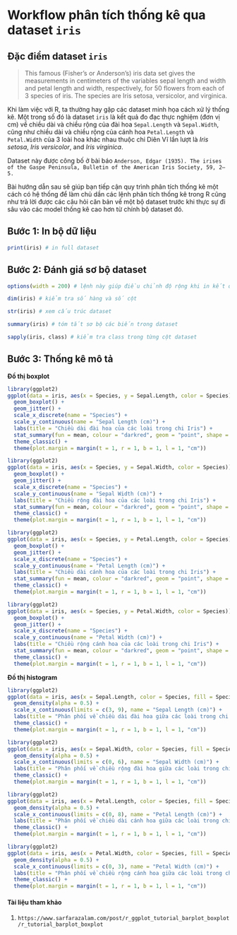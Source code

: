 # <b>Workflow phân tích thống kê qua dataset <code>iris</code> </b>

## Đặc điểm dataset `iris`

>This famous (Fisher's or Anderson's) iris data set gives the measurements in centimeters of the variables sepal length and width and petal length and width, respectively, for 50 flowers from each of 3 species of iris. The species are Iris setosa, versicolor, and virginica.

Khi làm việc với R, ta thường hay gặp các dataset minh họa cách xử lý thống kê. Một trong số đó là dataset `iris` là kết quả đo đạc thực nghiệm (đơn vị cm) về chiều dài và chiều rộng của đài hoa `Sepal.Length` và `Sepal.Width`, cũng như chiều dài và chiều rộng của cánh hoa `Petal.Length` và `Petal.Width` của 3 loài hoa khác nhau thuộc chi Diên Vĩ lần lượt là *Iris setosa*, *Iris versicolor*, and *Iris virginica*.  

Dataset này được công bố ở bài báo `Anderson, Edgar (1935). The irises of the Gaspe Peninsula, Bulletin of the American Iris Society, 59, 2–5.`

Bài hướng dẫn sau sẽ giúp bạn tiếp cận quy trình phân tích thống kê một cách có hệ thống để làm chủ dần các lệnh phân tích thống kê trong R cũng như trả lời được các câu hỏi căn bản về một bộ dataset trước khi thực sự đi sâu vào các model thống kê cao hơn từ chính bộ dataset đó.

## Bước 1: In bộ dữ liệu

```r
print(iris) # in full dataset
```

## Bước 2: Đánh giá sơ bộ dataset

```r
options(width = 200) # lệnh này giúp điều chỉnh độ rộng khi in kết quả ở dạng HTML 

dim(iris) # kiểm tra số hàng và số cột

str(iris) # xem cấu trúc dataset

summary(iris) # tóm tắt sơ bộ các biến trong dataset

sapply(iris, class) # kiểm tra class trong từng cột dataset
```

## Bước 3: Thống kê mô tả

**Đồ thị boxplot** 

```r
library(ggplot2)
ggplot(data = iris, aes(x = Species, y = Sepal.Length, color = Species)) +
  geom_boxplot() +
  geom_jitter() +
  scale_x_discrete(name = "Species") +
  scale_y_continuous(name = "Sepal Length (cm)") +
  labs(title = "Chiều dài đài hoa của các loài trong chi Iris") +
  stat_summary(fun = mean, colour = "darkred", geom = "point", shape = 18, size = 3, show.legend = TRUE) +
  theme_classic() +
  theme(plot.margin = margin(t = 1, r = 1, b = 1, l = 1, "cm"))
```

```r
library(ggplot2)
ggplot(data = iris, aes(x = Species, y = Sepal.Width, color = Species)) +
  geom_boxplot() +
  geom_jitter() +
  scale_x_discrete(name = "Species") +
  scale_y_continuous(name = "Sepal Width (cm)") +
  labs(title = "Chiều rộng đài hoa của các loài trong chi Iris") +
  stat_summary(fun = mean, colour = "darkred", geom = "point", shape = 18, size = 3, show.legend = TRUE) +
  theme_classic() +
  theme(plot.margin = margin(t = 1, r = 1, b = 1, l = 1, "cm"))
```

```r
library(ggplot2)
ggplot(data = iris, aes(x = Species, y = Petal.Length, color = Species)) +
  geom_boxplot() +
  geom_jitter() +
  scale_x_discrete(name = "Species") +
  scale_y_continuous(name = "Petal Length (cm)") +
  labs(title = "Chiều dài cánh hoa của các loài trong chi Iris") +
  stat_summary(fun = mean, colour = "darkred", geom = "point", shape = 18, size = 3, show.legend = TRUE) +
  theme_classic() +
  theme(plot.margin = margin(t = 1, r = 1, b = 1, l = 1, "cm"))
```

```r
library(ggplot2)
ggplot(data = iris, aes(x = Species, y = Petal.Width, color = Species)) +
  geom_boxplot() +
  geom_jitter() +
  scale_x_discrete(name = "Species") +
  scale_y_continuous(name = "Petal Width (cm)") +
  labs(title = "Chiều rộng cánh hoa của các loài trong chi Iris") +
  stat_summary(fun = mean, colour = "darkred", geom = "point", shape = 18, size = 3, show.legend = TRUE) +
  theme_classic() +
  theme(plot.margin = margin(t = 1, r = 1, b = 1, l = 1, "cm"))
```

**Đồ thị histogram** 

```r
library(ggplot2)
ggplot(data = iris, aes(x = Sepal.Length, color = Species, fill = Species)) +
  geom_density(alpha = 0.5) +
  scale_x_continuous(limits = c(3, 9), name = "Sepal Length (cm)") +
  labs(title = "Phân phối về chiều dài đài hoa giữa các loài trong chi Iris") +
  theme_classic() +
  theme(plot.margin = margin(t = 1, r = 1, b = 1, l = 1, "cm"))
```

```r
library(ggplot2)
ggplot(data = iris, aes(x = Sepal.Width, color = Species, fill = Species)) +
  geom_density(alpha = 0.5) +
  scale_x_continuous(limits = c(0, 6), name = "Sepal Width (cm)") +
  labs(title = "Phân phối về chiều rộng đài hoa giữa các loài trong chi Iris") +
  theme_classic() +
  theme(plot.margin = margin(t = 1, r = 1, b = 1, l = 1, "cm"))
```

```r
library(ggplot2)
ggplot(data = iris, aes(x = Petal.Length, color = Species, fill = Species)) +
  geom_density(alpha = 0.5) +
  scale_x_continuous(limits = c(0, 8), name = "Petal Length (cm)") +
  labs(title = "Phân phối về chiều dài cánh hoa giữa các loài trong chi Iris") +
  theme_classic() +
  theme(plot.margin = margin(t = 1, r = 1, b = 1, l = 1, "cm"))
```

```r
library(ggplot2)
ggplot(data = iris, aes(x = Petal.Width, color = Species, fill = Species)) +
  geom_density(alpha = 0.5) +
  scale_x_continuous(limits = c(0, 3), name = "Petal Width (cm)") +
  labs(title = "Phân phối về chiều rộng cánh hoa giữa các loài trong chi Iris") +
  theme_classic() +
  theme(plot.margin = margin(t = 1, r = 1, b = 1, l = 1, "cm"))
```

#### Tài liệu tham khảo

1. `https://www.sarfarazalam.com/post/r_ggplot_tutorial_barplot_boxplot/r_tutorial_barplot_boxplot`














